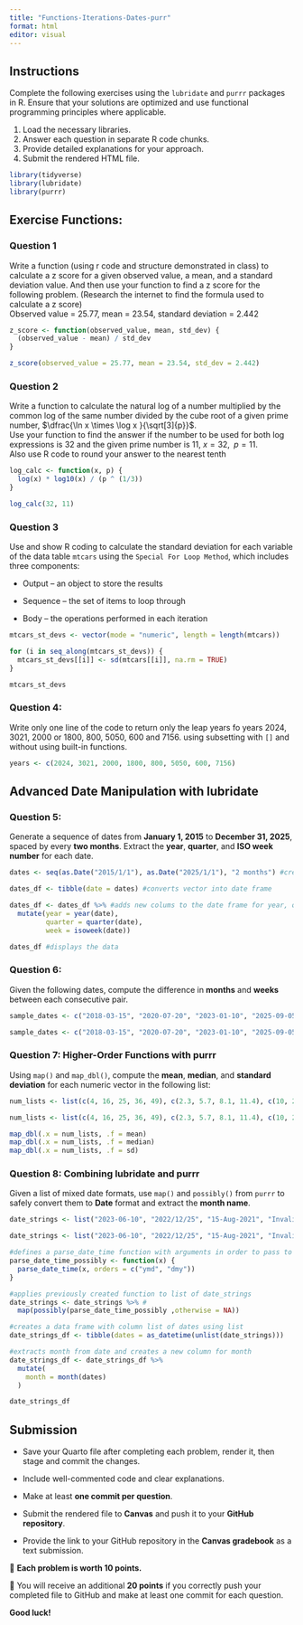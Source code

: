 ```yaml
---
title: "Functions-Iterations-Dates-purr"
format: html
editor: visual
---
```


## Instructions

Complete the following exercises using the `lubridate` and `purrr` packages in R. Ensure that your solutions are optimized and use functional programming principles where applicable.

1.  Load the necessary libraries.
2.  Answer each question in separate R code chunks.
3.  Provide detailed explanations for your approach.
4.  Submit the rendered HTML file.

```r
library(tidyverse)
library(lubridate)
library(purrr)
```

## Exercise Functions:

### Question 1

Write a function (using r code and structure demonstrated in class) to calculate a z score for a given observed value, a mean, and a standard deviation value. And then use your function to find a z score for the following problem. (Research the internet to find the formula used to calculate a z score)\
Observed value = 25.77, mean = 23.54, standard deviation = 2.442

```r

z_score <- function(observed_value, mean, std_dev) {
  (observed_value - mean) / std_dev
}

z_score(observed_value = 25.77, mean = 23.54, std_dev = 2.442)
```

### Question 2

Write a function to calculate the natural log of a number multiplied by the common log of the same number divided by the cube root of a given prime number, $\dfrac{\ln x \times \log x }{\sqrt[3]{p}}$.\
Use your function to find the answer if the number to be used for both log expressions is 32 and the given prime number is 11, $x = 32, \;\;p=11$.\
Also use R code to round your answer to the nearest tenth

```r

log_calc <- function(x, p) {
  log(x) * log10(x) / (p ^ (1/3))
}

log_calc(32, 11)
```

### Question 3

Use and show R coding to calculate the standard deviation for each variable of the data table `mtcars` using the `Special For Loop Method`, which includes three components:

-   Output – an object to store the results

-   Sequence – the set of items to loop through

-   Body – the operations performed in each iteration

```r

mtcars_st_devs <- vector(mode = "numeric", length = length(mtcars))

for (i in seq_along(mtcars_st_devs)) {
  mtcars_st_devs[[i]] <- sd(mtcars[[i]], na.rm = TRUE)
}

mtcars_st_devs
```

### Question 4:

Write only one line of the code to return only the leap years fo years 2024, 3021, 2000 or 1800, 800, 5050, 600 and 7156. using subsetting with `[]` and without using built-in functions.

```r

years <- c(2024, 3021, 2000, 1800, 800, 5050, 600, 7156)


```

## Advanced Date Manipulation with lubridate

### Question 5:

Generate a sequence of dates from **January 1, 2015** to **December 31, 2025**, spaced by every **two months**. Extract the **year**, **quarter**, and **ISO week number** for each date.

```r

dates <- seq(as.Date("2015/1/1"), as.Date("2025/1/1"), "2 months") #creates a vector with dates

dates_df <- tibble(date = dates) #converts vector into date frame

dates_df <- dates_df %>% #adds new colums to the date frame for year, quarter, and isoweek
  mutate(year = year(date),
         quarter = quarter(date),
         week = isoweek(date))

dates_df #displays the data

```

### Question 6:

Given the following dates, compute the difference in **months** and **weeks** between each consecutive pair.

``` r
sample_dates <- c("2018-03-15", "2020-07-20", "2023-01-10", "2025-09-05")
```

```r

sample_dates <- c("2018-03-15", "2020-07-20", "2023-01-10", "2025-09-05")

```

### Question 7: Higher-Order Functions with purrr

Using `map()` and `map_dbl()`, compute the **mean**, **median**, and **standard deviation** for each numeric vector in the following list:

``` r
num_lists <- list(c(4, 16, 25, 36, 49), c(2.3, 5.7, 8.1, 11.4), c(10, 20, 30, 40, 50))
```

```r
num_lists <- list(c(4, 16, 25, 36, 49), c(2.3, 5.7, 8.1, 11.4), c(10, 20, 30, 40, 50))

map_dbl(.x = num_lists, .f = mean)
map_dbl(.x = num_lists, .f = median)
map_dbl(.x = num_lists, .f = sd)

```

### Question 8: Combining lubridate and purrr

Given a list of mixed date formats, use `map()` and `possibly()` from `purrr` to safely convert them to **Date** format and extract the **month name**.

``` r
date_strings <- list("2023-06-10", "2022/12/25", "15-Aug-2021", "InvalidDate")
```

```r

date_strings <- list("2023-06-10", "2022/12/25", "15-Aug-2021", "InvalidDate")

#defines a parse_date_time function with arguments in order to pass to possibly()
parse_date_time_possibly <- function(x) { 
  parse_date_time(x, orders = c("ymd", "dmy"))
}

#applies previously created function to list of date_strings
date_strings <- date_strings %>% #
  map(possibly(parse_date_time_possibly ,otherwise = NA))

#creates a data frame with column list of dates using list
date_strings_df <- tibble(dates = as_datetime(unlist(date_strings)))

#extracts month from date and creates a new column for month
date_strings_df <- date_strings_df %>%
  mutate(
    month = month(dates)
  )

date_strings_df
```

## Submission

-   Save your Quarto file after completing each problem, render it, then stage and commit the changes.\

-   Include well-commented code and clear explanations.\

-   Make at least **one commit per question**.\

-   Submit the rendered file to **Canvas** and push it to your **GitHub repository**.\

-   Provide the link to your GitHub repository in the **Canvas gradebook** as a text submission.\

🔹 **Each problem is worth 10 points.** \

🔹 You will receive an additional **20 points** if you correctly push your completed file to GitHub and make at least one commit for each question.\

**Good luck!**
